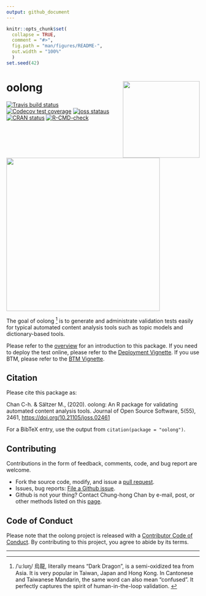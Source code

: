 ```yaml
---
output: github_document
---
```


<!-- README.md is generated from README.Rmd. Please edit that file -->

```r
knitr::opts_chunk$set(
  collapse = TRUE,
  comment = "#>",
  fig.path = "man/figures/README-",
  out.width = "100%"
  )
set.seed(42)
```

# oolong <img src="man/figures/oolong_logo.svg" align="right" height="200" />

<!-- badges: start -->
[![Travis build status](https://travis-ci.org/chainsawriot/oolong.svg?branch=master)](https://travis-ci.org/chainsawriot/oolong)
[![Codecov test coverage](https://codecov.io/gh/chainsawriot/oolong/branch/master/graph/badge.svg)](https://codecov.io/gh/chainsawriot/oolong?branch=master)
[![joss stataus](https://joss.theoj.org/papers/6e535564e7142d705f4f3d68b18dac62/status.svg)](https://joss.theoj.org/papers/6e535564e7142d705f4f3d68b18dac62)
[![CRAN status](https://www.r-pkg.org/badges/version/oolong)](https://CRAN.R-project.org/package=oolong)
[![R-CMD-check](https://github.com/chainsawriot/oolong/workflows/R-CMD-check/badge.svg)](https://github.com/chainsawriot/oolong/actions)
<!-- badges: end -->

<img src="man/figures/oolong_demo.gif" align="center" height="400" />

The goal of oolong ^[/ˈuːlʊŋ/ 烏龍, literally means "Dark Dragon", is a semi-oxidized tea from Asia. It is very popular in Taiwan, Japan and Hong Kong. In Cantonese and Taiwanese Mandarin, the same word can also mean "confused". It perfectly captures the spirit of human-in-the-loop validation. ] is to generate and administrate validation tests easily for typical automated content analysis tools such as topic models and dictionary-based tools.

Please refer to the [overview](overview_gh.md) for an introduction to this package. If you need to deploy the test online, please refer to the [Deployment Vignette](deploy_gh.md). If you use BTM, please refer to the [BTM Vignette](btm_gh.md).

## Citation

Please cite this package as:

Chan C-h. & Sältzer M., (2020). oolong: An R package for validating  automated content analysis tools. Journal of Open Source Software, 5(55), 2461, [https://doi.org/10.21105/joss.02461](https://doi.org/10.21105/joss.02461)

For a BibTeX entry, use the output from `citation(package = "oolong")`.

## Contributing

Contributions in the form of feedback, comments, code, and bug report are welcome.

* Fork the source code, modify, and issue a [pull request](https://docs.github.com/en/github/collaborating-with-issues-and-pull-requests/creating-a-pull-request-from-a-fork).
* Issues, bug reports: [File a Github issue](https://github.com/chainsawriot/oolong).
* Github is not your thing? Contact Chung-hong Chan by e-mail, post, or other methods listed on this [page](https://www.mzes.uni-mannheim.de/d7/en/profiles/chung-hong-chan).

## Code of Conduct

Please note that the oolong project is released with a [Contributor Code of Conduct](https://contributor-covenant.org/version/2/0/CODE_OF_CONDUCT.html). By contributing to this project, you agree to abide by its terms.

---
